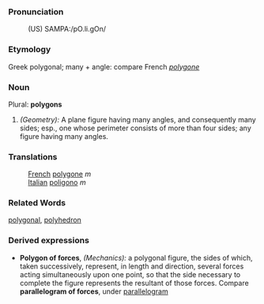===Pronunciation===
:(US) SAMPA:/pO.li.gOn/
===Etymology===
Greek polygonal; many + angle: compare French ''[[polygone]]''
===Noun===
Plural: '''polygons'''
#''(Geometry):'' A plane figure having many angles, and consequently many sides; esp., one whose perimeter consists of more than four sides; any figure having many angles.
===Translations===
:[[French]] [[polygone]] ''m''
:[[Italian]] [[poligono]] ''m''
===Related Words===
[[polygonal]], [[polyhedron]]
===Derived expressions===
*'''Polygon of forces''', ''(Mechanics):'' a polygonal figure, the sides of which, taken successively, represent, in length and direction, several forces acting simultaneously upon one point, so that the side necessary to complete the figure represents the resultant of those forces. Compare '''parallelogram of forces''', under [[parallelogram]]